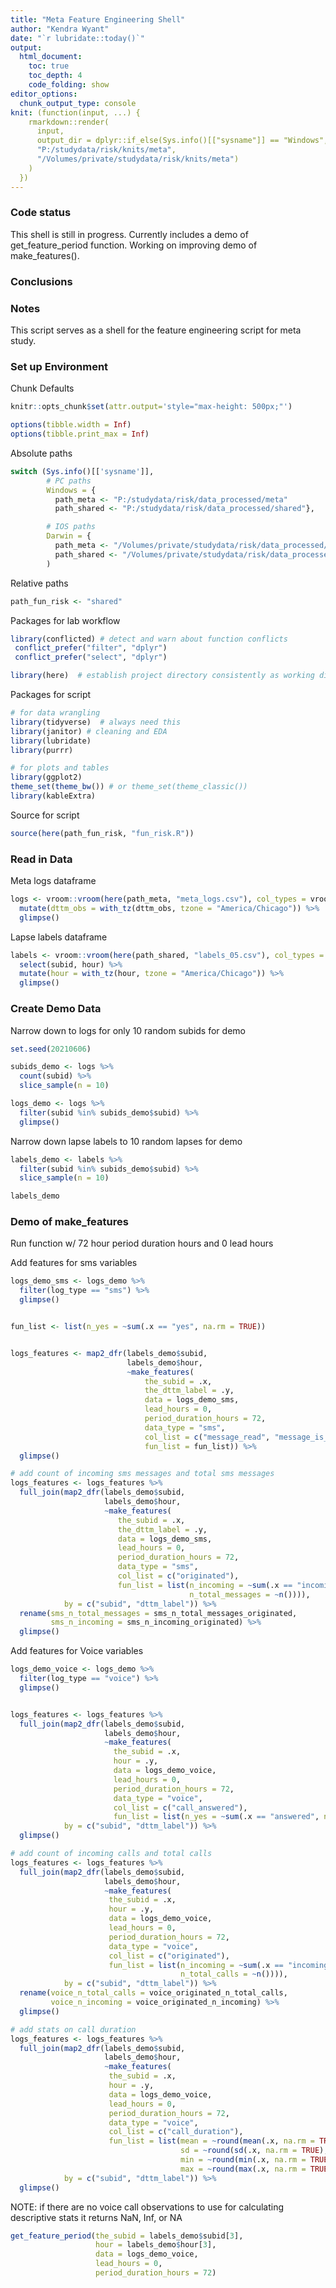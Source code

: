 ```yaml
---
title: "Meta Feature Engineering Shell"
author: "Kendra Wyant"
date: "`r lubridate::today()`"
output: 
  html_document:
    toc: true 
    toc_depth: 4
    code_folding: show
editor_options: 
  chunk_output_type: console
knit: (function(input, ...) {
    rmarkdown::render(
      input,
      output_dir = dplyr::if_else(Sys.info()[["sysname"]] == "Windows",
      "P:/studydata/risk/knits/meta", 
      "/Volumes/private/studydata/risk/knits/meta")
    )
  })
---
```


### Code status

This shell is still in progress. Currently includes a demo of get_feature_period function. Working on improving demo of make_features().    


### Conclusions



### Notes

This script serves as a shell for the feature engineering script for meta study.


### Set up Environment

Chunk Defaults
```r
knitr::opts_chunk$set(attr.output='style="max-height: 500px;"')

options(tibble.width = Inf)
options(tibble.print_max = Inf)
```

Absolute paths
```r
switch (Sys.info()[['sysname']],
        # PC paths
        Windows = {
          path_meta <- "P:/studydata/risk/data_processed/meta"
          path_shared <- "P:/studydata/risk/data_processed/shared"},

        # IOS paths
        Darwin = {
          path_meta <- "/Volumes/private/studydata/risk/data_processed/meta"
          path_shared <- "/Volumes/private/studydata/risk/data_processed/shared"}
        )
```

Relative paths
```r
path_fun_risk <- "shared"
```

Packages for lab workflow 
```r
library(conflicted) # detect and warn about function conflicts
 conflict_prefer("filter", "dplyr")
 conflict_prefer("select", "dplyr")

library(here)  # establish project directory consistently as working directory
```

Packages for script
```r
# for data wrangling
library(tidyverse)  # always need this
library(janitor) # cleaning and EDA
library(lubridate)
library(purrr)

# for plots and tables
library(ggplot2)
theme_set(theme_bw()) # or theme_set(theme_classic())
library(kableExtra)
```

Source for script
```r
source(here(path_fun_risk, "fun_risk.R"))
```

### Read in Data

Meta logs dataframe  
```r
logs <- vroom::vroom(here(path_meta, "meta_logs.csv"), col_types = vroom::cols()) %>% 
  mutate(dttm_obs = with_tz(dttm_obs, tzone = "America/Chicago")) %>% 
  glimpse()
```

Lapse labels dataframe
```r
labels <- vroom::vroom(here(path_shared, "labels_05.csv"), col_types = vroom::cols()) %>% 
  select(subid, hour) %>% 
  mutate(hour = with_tz(hour, tzone = "America/Chicago")) %>% 
  glimpse()
```

### Create Demo Data

Narrow down to logs for only 10 random subids for demo
```r
set.seed(20210606)

subids_demo <- logs %>% 
  count(subid) %>% 
  slice_sample(n = 10)

logs_demo <- logs %>% 
  filter(subid %in% subids_demo$subid) %>% 
  glimpse()
```


Narrow down lapse labels to 10 random lapses for demo
```r
labels_demo <- labels %>% 
  filter(subid %in% subids_demo$subid) %>% 
  slice_sample(n = 10)

labels_demo
```



### Demo of make_features

Run function w/ 72 hour period duration hours and 0 lead hours    

Add features for sms variables
```r
logs_demo_sms <- logs_demo %>% 
  filter(log_type == "sms") %>% 
  glimpse()


fun_list <- list(n_yes = ~sum(.x == "yes", na.rm = TRUE))


logs_features <- map2_dfr(labels_demo$subid,
                          labels_demo$hour,
                          ~make_features(
                              the_subid = .x,
                              the_dttm_label = .y,
                              data = logs_demo_sms,
                              lead_hours = 0, 
                              period_duration_hours = 72,
                              data_type = "sms",
                              col_list = c("message_read", "message_is_group", "message_failed"),
                              fun_list = fun_list)) %>% 
  glimpse()

# add count of incoming sms messages and total sms messages
logs_features <- logs_features %>% 
  full_join(map2_dfr(labels_demo$subid,
                     labels_demo$hour,
                     ~make_features(
                        the_subid = .x,
                        the_dttm_label = .y,
                        data = logs_demo_sms,
                        lead_hours = 0, 
                        period_duration_hours = 72,
                        data_type = "sms",
                        col_list = c("originated"),
                        fun_list = list(n_incoming = ~sum(.x == "incoming", na.rm = TRUE),
                                        n_total_messages = ~n()))),
            by = c("subid", "dttm_label")) %>% 
  rename(sms_n_total_messages = sms_n_total_messages_originated,
         sms_n_incoming = sms_n_incoming_originated) %>% 
  glimpse()
```



Add features for Voice variables

```r
logs_demo_voice <- logs_demo %>% 
  filter(log_type == "voice") %>% 
  glimpse()


logs_features <- logs_features %>% 
  full_join(map2_dfr(labels_demo$subid,
                     labels_demo$hour,
                     ~make_features(
                       the_subid = .x,
                       hour = .y,
                       data = logs_demo_voice,
                       lead_hours = 0, 
                       period_duration_hours = 72,
                       data_type = "voice",
                       col_list = c("call_answered"),
                       fun_list = list(n_yes = ~sum(.x == "answered", na.rm = TRUE)))),
            by = c("subid", "dttm_label")) %>% 
  glimpse()

# add count of incoming calls and total calls
logs_features <- logs_features %>% 
  full_join(map2_dfr(labels_demo$subid,
                     labels_demo$hour,
                     ~make_features(
                      the_subid = .x,
                      hour = .y,
                      data = logs_demo_voice,
                      lead_hours = 0, 
                      period_duration_hours = 72,
                      data_type = "voice",
                      col_list = c("originated"),
                      fun_list = list(n_incoming = ~sum(.x == "incoming", na.rm = TRUE),
                                      n_total_calls = ~n()))),
            by = c("subid", "dttm_label")) %>% 
  rename(voice_n_total_calls = voice_originated_n_total_calls,
         voice_n_incoming = voice_originated_n_incoming) %>% 
  glimpse()

# add stats on call duration
logs_features <- logs_features %>% 
  full_join(map2_dfr(labels_demo$subid,
                     labels_demo$hour,
                     ~make_features(
                      the_subid = .x,
                      hour = .y,
                      data = logs_demo_voice,
                      lead_hours = 0, 
                      period_duration_hours = 72,
                      data_type = "voice",
                      col_list = c("call_duration"),
                      fun_list = list(mean = ~round(mean(.x, na.rm = TRUE), 2),
                                      sd = ~round(sd(.x, na.rm = TRUE), 2),
                                      min = ~round(min(.x, na.rm = TRUE), 2),
                                      max = ~round(max(.x, na.rm = TRUE), 2)))),
            by = c("subid", "dttm_label")) %>% 
  glimpse()
```


NOTE: if there are no voice call observations to use for calculating descriptive stats it returns NaN, Inf, or NA

```r
get_feature_period(the_subid = labels_demo$subid[3], 
                   hour = labels_demo$hour[3],
                   data = logs_demo_voice,
                   lead_hours = 0, 
                   period_duration_hours = 72)
```

